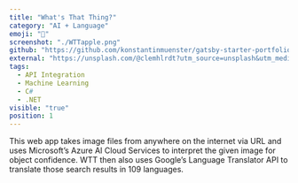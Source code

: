 ```yaml
---
title: "What's That Thing?"
category: "AI + Language"
emoji: "🏹"
screenshot: "./WTTapple.png"
github: "https://github.com/konstantinmuenster/gatsby-starter-portfolio-minimal"
external: "https://unsplash.com/@clemhlrdt?utm_source=unsplash&utm_medium=referral&utm_content=creditCopyText"
tags:
  - API Integration
  - Machine Learning
  - C#
  - .NET
visible: "true"
position: 1
---
```


This web app takes image files from anywhere on the internet via URL and uses Microsoft’s Azure AI Cloud Services to interpret the given image for object confidence. WTT then also uses Google’s Language Translator API to translate those search results in 109 languages.